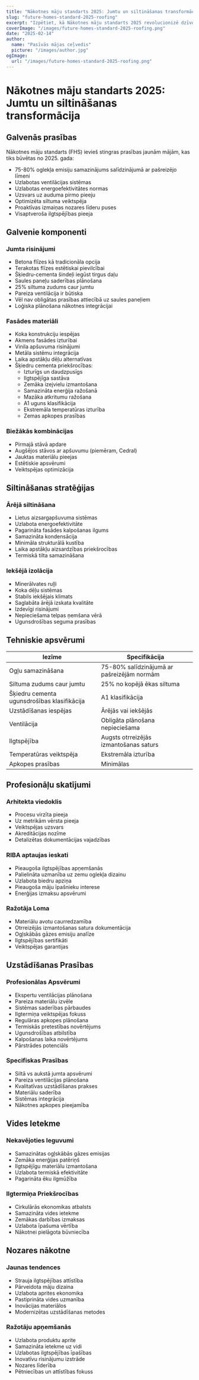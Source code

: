 ```yaml
---
title: "Nākotnes māju standarts 2025: Jumtu un siltināšanas transformācija"
slug: "future-homes-standard-2025-roofing"
excerpt: "Izpētiet, kā Nākotnes māju standarts 2025 revolucionizē dzīvojamo būvniecību ar jaunām prasībām ilgtspējīgiem jumtiem un siltināšanas risinājumiem."
coverImage: "/images/future-homes-standard-2025-roofing.png"
date: "2025-02-14"
author:
  name: "Pasīvās mājas ceļvedis"
  picture: "/images/author.jpg"
ogImage:
  url: "/images/future-homes-standard-2025-roofing.png"
---
```


# Nākotnes māju standarts 2025: Jumtu un siltināšanas transformācija

## Galvenās prasības

Nākotnes māju standarts (FHS) ievieš stingras prasības jaunām mājām, kas tiks būvētas no 2025. gada:

- 75-80% oglekļa emisiju samazinājums salīdzinājumā ar pašreizējo līmeni
- Uzlabotas ventilācijas sistēmas
- Uzlabotas energoefektivitātes normas
- Uzsvars uz auduma pirmo pieeju
- Optimizēta siltuma veiktspēja
- Proaktīvas izmaiņas nozares līderu puses
- Visaptveroša ilgtspējības pieeja

## Galvenie komponenti

### Jumta risinājumi
- Betona flīzes kā tradicionāla opcija
- Terakotas flīzes estētiskai pievilcībai
- Šķiedru-cementa šindeļi iegūst tirgus daļu
- Saules paneļu saderības plānošana
- 25% siltuma zudums caur jumtu
- Pareiza ventilācija ir būtiska
- Vēl nav obligātas prasības attiecībā uz saules paneļiem
- Loģiska plānošana nākotnes integrācijai

### Fasādes materiāli
- Koka konstrukciju iespējas
- Akmens fasādes izturībai
- Vinila apšuvuma risinājumi
- Metāla sistēmu integrācija
- Laika apstākļu dēļu alternatīvas
- Šķiedru cementa priekšrocības:
  - Izturīgs un daudzpusīgs
  - Ilgtspējīga sastāva
  - Zemāka izejvielu izmantošana
  - Samazināta enerģija ražošanā
  - Mazāka atkritumu ražošana
  - A1 uguns klasifikācija
  - Ekstremāla temperatūras izturība
  - Zemas apkopes prasības

### Biežākās kombinācijas
- Pirmajā stāvā apdare
- Augšējos stāvos ar apšuvumu (piemēram, Cedral)
- Jauktas materiālu pieejas
- Estētiskie apsvērumi
- Veiktspējas optimizācija

## Siltināšanas stratēģijas

### Ārējā siltināšana
- Lietus aizsargapšuvuma sistēmas
- Uzlabota energoefektivitāte
- Pagarināta fasādes kalpošanas ilgums
- Samazināta kondensācija
- Minimāla strukturālā kustība
- Laika apstākļu aizsardzības priekšrocības
- Termiskā tilta samazināšana

### Iekšējā izolācija
- Minerālvates ruļļi
- Koka dēļu sistēmas
- Stabils iekšējais klimats
- Saglabāta ārējā izskata kvalitāte
- Izdevīgi risinājumi
- Nepieciešama telpas ņemšana vērā
- Ugunsdrošības seguma prasības

## Tehniskie apsvērumi

| Iezīme | Specifikācija |
|--------|---------------|
| Ogļu samazināšana | 75-80% salīdzinājumā ar pašreizējām normām |
| Siltuma zudums caur jumtu | 25% no kopējā ēkas siltuma |
| Šķiedru cementa ugunsdrošības klasifikācija | A1 klasifikācija |
| Uzstādīšanas iespējas | Ārējās vai iekšējās |
| Ventilācija | Obligāta plānošana nepieciešama |
| Ilgtspējība | Augsts otrreizējās izmantošanas saturs |
| Temperatūras veiktspēja | Ekstremāla izturība |
| Apkopes prasības | Minimālas |

## Profesionāļu skatījumi

### Arhitekta viedoklis
- Procesu virzīta pieeja
- Uz metrikām vērsta pieeja
- Veiktspējas uzsvars
- Akreditācijas nozīme
- Detalizētas dokumentācijas vajadzības

### RIBA aptaujas ieskati
- Pieaugoša ilgtspējības apņemšanās
- Palielināta uzmanība uz zemu oglekļa dizainu
- Uzlabota biedru apziņa
- Pieaugoša māju īpašnieku interese
- Enerģijas izmaksu apsvērumi

### Ražotāja Loma
- Materiālu avotu caurredzamība
- Otrreizējās izmantošanas satura dokumentācija
- Ogļskābās gāzes emisiju analīze
- Ilgtspējības sertifikāti
- Veiktspējas garantijas

## Uzstādīšanas Prasības

### Profesionālas Apsvērumi
- Ekspertu ventilācijas plānošana
- Pareiza materiālu izvēle
- Sistēmas saderības pārbaudes
- Ilgtermiņa veiktspējas fokuss
- Regulāras apkopes plānošana
- Termiskās pretestības novērtējums
- Ugunsdrošības atbilstība
- Kalpošanas laika novērtējums
- Pārstrādes potenciāls

### Specifiskas Prasības
- Siltā vs aukstā jumta apsvērumi
- Pareiza ventilācijas plānošana
- Kvalitatīvas uzstādīšanas prakses
- Materiālu saderība
- Sistēmas integrācija
- Nākotnes apkopes pieejamība

## Vides Ietekme

### Nekavējoties Ieguvumi
- Samazinātas ogļskābās gāzes emisijas
- Zemāka enerģijas patēriņš
- Ilgtspējīgu materiālu izmantošana
- Uzlabota termiskā efektivitāte
- Pagarināta ēku ilgmūžība

### Ilgtermiņa Priekšrocības
- Cirkulārās ekonomikas atbalsts
- Samazināta vides ietekme
- Zemākas darbības izmaksas
- Uzlabota īpašuma vērtība
- Nākotnei pielāgota būvniecība

## Nozares nākotne

### Jaunas tendences
- Strauja ilgtspējības attīstība
- Pārveidota māju dizaina
- Uzlabota aprites ekonomika
- Pastiprināta vides uzmanība
- Inovācijas materiālos
- Modernizētas uzstādīšanas metodes

### Ražotāju apņemšanās
- Uzlabota produktu aprite
- Samazināta ietekme uz vidi
- Uzlabotas ilgtspējības īpašības
- Inovatīvu risinājumu izstrāde
- Nozares līderība
- Pētniecības un attīstības fokuss